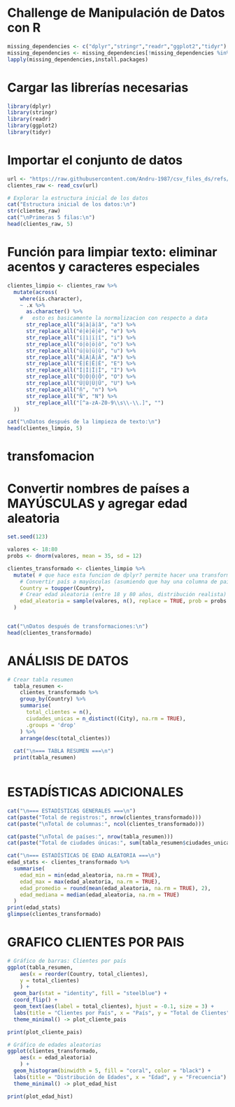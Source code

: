 # Challenge de Manipulación de Datos con R

```R
missing_dependencies <- c("dplyr","stringr","readr","ggplot2","tidyr")
missing_dependencies <- missing_dependencies[!missing_dependencies %in% installed.packages()[,"Package"]]
lapply(missing_dependencies,install.packages)
```

# Cargar las librerías necesarias
```R
library(dplyr)
library(stringr)
library(readr)
library(ggplot2)
library(tidyr)
```

# Importar el conjunto de datos
```R
url <- "https://raw.githubusercontent.com/Andru-1987/csv_files_ds/refs/heads/main/Customers.csv"
clientes_raw <- read_csv(url)

# Explorar la estructura inicial de los datos
cat("Estructura inicial de los datos:\n")
str(clientes_raw)
cat("\nPrimeras 5 filas:\n")
head(clientes_raw, 5)
```


# Función para limpiar texto: eliminar acentos y caracteres especiales
```R
clientes_limpio <- clientes_raw %>%
  mutate(across(
    where(is.character),
    ~ .x %>%
      as.character() %>%
    #   esto es basicamente la normalizacion con respecto a data 
      str_replace_all("á|à|ä|â", "a") %>%
      str_replace_all("é|è|ë|ê", "e") %>%
      str_replace_all("í|ì|ï|î", "i") %>%
      str_replace_all("ó|ò|ö|ô", "o") %>%
      str_replace_all("ú|ù|ü|û", "u") %>%
      str_replace_all("Á|À|Ä|Â", "A") %>%
      str_replace_all("É|È|Ë|Ê", "E") %>%
      str_replace_all("Í|Ì|Ï|Î", "I") %>%
      str_replace_all("Ó|Ò|Ö|Ô", "O") %>%
      str_replace_all("Ú|Ù|Ü|Û", "U") %>%
      str_replace_all("ñ", "n") %>%
      str_replace_all("Ñ", "N") %>%
      str_replace_all("[^a-zA-Z0-9\\s\\-\\.]", "")
  ))

cat("\nDatos después de la limpieza de texto:\n")
head(clientes_limpio, 5)
```


# transfomacion

# Convertir nombres de países a MAYÚSCULAS y agregar edad aleatoria
```R
set.seed(123) 

valores <- 18:80
probs <- dnorm(valores, mean = 35, sd = 12) 

clientes_transformado <- clientes_limpio %>%
  mutate( # que hace esta funcion de dplyr? permite hacer una transformacion en varias columnas
    # Convertir país a mayúsculas (asumiendo que hay una columna de país)
    Country = toupper(Country), 
    # Crear edad aleatoria (entre 18 y 80 años, distribución realista)
    edad_aleatoria = sample(valores, n(), replace = TRUE, prob = probs )
  )


cat("\nDatos después de transformaciones:\n")
head(clientes_transformado)
```


# ANÁLISIS DE DATOS

```R
# Crear tabla resumen
  tabla_resumen <- 
    clientes_transformado %>%
    group_by(Country) %>%
    summarise(
      total_clientes = n(),
      ciudades_unicas = n_distinct((City), na.rm = TRUE),
      .groups = 'drop'
    ) %>%
    arrange(desc(total_clientes))
  
  cat("\n=== TABLA RESUMEN ===\n")
  print(tabla_resumen)
  
```

# ESTADÍSTICAS ADICIONALES
```R
cat("\n=== ESTADÍSTICAS GENERALES ===\n")
cat(paste("Total de registros:", nrow(clientes_transformado)))
cat(paste("\nTotal de columnas:", ncol(clientes_transformado)))

cat(paste("\nTotal de países:", nrow(tabla_resumen)))
cat(paste("Total de ciudades únicas:", sum(tabla_resumen$ciudades_unicas)))

cat("\n=== ESTADÍSTICAS DE EDAD ALEATORIA ===\n")
edad_stats <- clientes_transformado %>%
  summarise(
    edad_min = min(edad_aleatoria, na.rm = TRUE),
    edad_max = max(edad_aleatoria, na.rm = TRUE),
    edad_promedio = round(mean(edad_aleatoria, na.rm = TRUE), 2),
    edad_mediana = median(edad_aleatoria, na.rm = TRUE)
  )
print(edad_stats)
glimpse(clientes_transformado)
```



# GRAFICO CLIENTES POR PAIS
```R
# Gráfico de barras: Clientes por país
ggplot(tabla_resumen,
    aes(x = reorder(Country, total_clientes),
    y = total_clientes)
    ) +
  geom_bar(stat = "identity", fill = "steelblue") +
  coord_flip() +
  geom_text(aes(label = total_clientes), hjust = -0.1, size = 3) +
  labs(title = "Clientes por País", x = "País", y = "Total de Clientes") +
  theme_minimal() -> plot_cliente_pais

print(plot_cliente_pais)

# Gráfico de edades aleatorias
ggplot(clientes_transformado,
    aes(x = edad_aleatoria)
    ) +
  geom_histogram(binwidth = 5, fill = "coral", color = "black") +
  labs(title = "Distribución de Edades", x = "Edad", y = "Frecuencia") +
  theme_minimal() -> plot_edad_hist

print(plot_edad_hist)
```